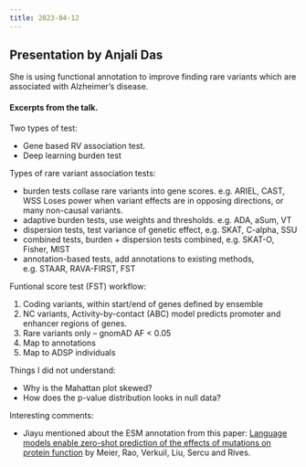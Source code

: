 ```yaml
---
title: 2023-04-12
---
```


## Presentation by Anjali Das

She is using functional annotation to improve finding rare variants which are associated with Alzheimer's disease.


#### Excerpts from the talk.

Two types of test:

  - Gene based RV association test. 
  - Deep learning burden test

Types of rare variant association tests:

  - burden tests collase rare variants into gene scores. e.g. ARIEL, CAST, WSS
    Loses power when variant effects are in opposing directions, or many non-causal variants.
  - adaptive burden tests, use weights and thresholds. e.g. ADA, aSum, VT
  - dispersion tests, test variance of genetic effect, e.g. SKAT, C-alpha, SSU
  - combined tests, burden + dispersion tests combined,  e.g. SKAT-O, Fisher, MIST
  - annotation-based tests, add annotations to existing methods, e.g. STAAR, RAVA-FIRST, FST

Funtional score test (FST) workflow:

  1. Coding variants, within start/end of genes defined by ensemble
  2. NC variants, Activity-by-contact (ABC) model predicts promoter and enhancer regions of genes.
  3. Rare variants only -- gnomAD AF < 0.05
  4. Map to annotations
  5. Map to ADSP individuals

Things I did not understand:

  - Why is the Mahattan plot skewed?
  - How does the p-value distribution looks in null data?

Interesting comments:

  - Jiayu mentioned about the ESM annotation from this paper: 
[Language models enable zero-shot prediction of the effects of mutations on protein function](https://www.biorxiv.org/content/10.1101/2021.07.09.450648v2.full)
by Meier, Rao, Verkuil, Liu, Sercu and Rives.
